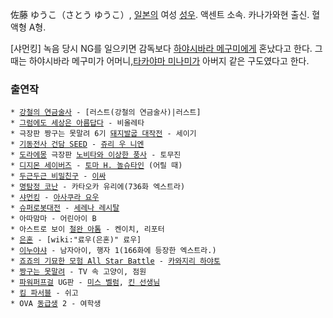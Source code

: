 佐藤 ゆうこ（さとう ゆうこ）, [[일본]]의 여성 [[성우]]. 액센트 소속. 카나가와현 출신. 혈액형 A형.

[샤먼킹] 녹음 당시 NG를 일으키면 감독보다 [[하야시바라 메구미]]에게 혼났다고 한다.
그때는 하야시바라 메구미가 어머니,[[타카야마 미나미]]가 아버지 같은 구도였다고 한다.

=== 출연작 ===
 * [[강철의 연금술사]] - [러스트(강철의 연금술사)|러스트]
 * [[그럼에도 세상은 아름답다]] - 비올레타
 * 극장판 짱구는 못말려 6기 [[돼지발굽 대작전]] - 세이기
 * [[기동전사 건담 SEED]] - [[쥬리 우 니엔]]
 * [[도라에몽]] 극장판 [[노비타와 이상한 풍사]] - 토무진
 * [[디지몬 세이버즈]] - [[토마 H. 놀슈타인]] (어릴 때)
 * [[두근두근 비밀친구]] - [[이싸]]
 * [[명탐정 코난]] - 카타오카 유리에(736화 엑스트라)
 * [[샤먼킹]] - [[아사쿠라 요우]]
 * [[슈퍼로봇대전]] - [[세레나 레시탈]]
 * 아따맘마 - 어린아이 B
 * 아스트로 보이 [[철완 아톰]] - 켄이치, 리포터
 * [[은혼]] - [wiki:"료우(은혼)" 료우]
 * [[이누야샤]] - 남자아이, 행자 1(166화에 등장한 엑스트라.)
 * [[죠죠의 기묘한 모험 All Star Battle]] - [[카와지리 하야토]]
 * [[짱구는 못말려]] - TV 속 고양이, 점원
 * [[파워퍼프걸]] UG판 - [[미스 벨럼]], [[킨 선생님]]
 * [[킴 파서블]] - 쉬고
 * OVA [[동급생]] 2 - 여학생
